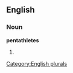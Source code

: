 
==English==

===Noun===
'''pentathletes'''

# {{plural of|[[pentathlete]]}}

[[Category:English plurals]]
